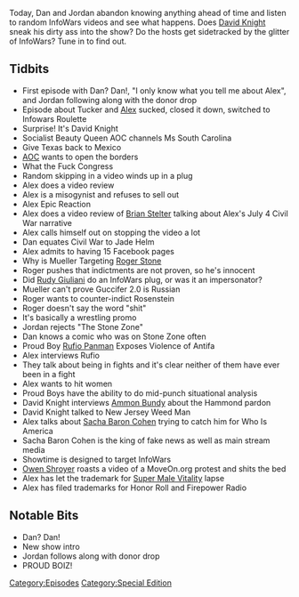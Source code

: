 {{DEFAULTSORT:
    #_EPISODE_0182S:InfoWars Roulette #2
}}{{DISPLAYTITLE:
    InfoWars Roulette #2
}}{{Episode
    | title           = InfoWars Roulette #2
    | caption         = Listen to this episode on [https://knowledgefight.libsyn.com/knowledge-fight-infowars-roulette-2 Libsyn] [https://open.spotify.com/episode/1SiSLPxJN10bLx8GYkKGgZ Spotify], Read the [[Transcript/InfoWars Roulette 2|Unofficial Transcript]]
    | episodeNumber   = S006
    | length          = 01:46:03
    | airDate         = July 20, 2018
    | episodeType     = [[:Category:Special Edition|Special Edition]]
    | appearance      = [[Tucker Carlson]], [[Alex Jones]], [[David Knight]], [[AOC]], [[Brian Stelter]], [[Bill Maher]], [[Rob Reiner]], [[Roger Stone]], [[Rudy Giuliani]], [[Travis Irvine]], [[Rufio Panman]], [[Owen Shroyer]], [[Sacha Baron Cohen]], [[Rod Rosenstein]], [[Ammon Bundy]], [[Dwight Hammond Jr.]], [[Steven Hammond]], [[New Jersey Weed Man]]
    | previousEpisode = [[182: Pay-To-Play Satan Fears]]
    | nextEpisode     = [[183: February 12-16, 2009]]
}}

{{Stub}}

Today, Dan and Jordan abandon knowing anything ahead of time and listen to random InfoWars videos and see what happens. Does [[David Knight]] sneak his dirty ass into the show? Do the hosts get sidetracked by the glitter of InfoWars? Tune in to find out.

==Tidbits ==

*First episode with Dan? Dan!, "I only know what you tell me about Alex", and Jordan following along with the donor drop
*Episode about Tucker and [[Alex Jones|Alex]] sucked, closed it down, switched to Infowars Roulette
*Surprise! It's David Knight
*Socialist Beauty Queen AOC channels Ms South Carolina
*Give Texas back to Mexico
*[[Alexandria Ocasio-Cortez|AOC]] wants to open the borders
*What the Fuck Congress
*Random skipping in a video winds up in a plug
*Alex does a video review
*Alex is a misogynist and refuses to sell out
*Alex Epic Reaction
*Alex does a video review of [[Brian Stelter]] talking about Alex's July 4 Civil War narrative
*Alex calls himself out on stopping the video a lot
*Dan equates Civil War to Jade Helm
*Alex admits to having 15 Facebook pages
*Why is Mueller Targeting [[Roger Stone]]
*Roger pushes that indictments are not proven, so he's innocent
*Did [[Rudy Giuliani]] do an InfoWars plug, or was it an impersonator?
*Mueller can't prove Guccifer 2.0 is Russian
*Roger wants to counter-indict Rosenstein
*Roger doesn't say the word "shit"
*It's basically a wrestling promo
*Jordan rejects "The Stone Zone"
*Dan knows a comic who was on Stone Zone often
*Proud Boy [[Rufio Panman]] Exposes Violence of Antifa
*Alex interviews Rufio
*They talk about being in fights and it's clear neither of them have ever been in a fight
*Alex wants to hit women
*Proud Boys have the ability to do mid-punch situational analysis
*David Knight interviews [[Ammon Bundy]] about the Hammond pardon
*David Knight talked to New Jersey Weed Man
*Alex talks about [[Sacha Baron Cohen]] trying to catch him for Who Is America
*Sacha Baron Cohen is the king of fake news as well as main stream media
*Showtime is designed to target InfoWars
*[[Owen Shroyer]] roasts a video of a MoveOn.org protest and shits the bed
*Alex has let the trademark for [[Super Male Vitality]] lapse
*Alex has filed trademarks for Honor Roll and Firepower Radio

==Notable Bits==

*Dan? Dan!
*New show intro
*Jordan follows along with donor drop
*PROUD BOIZ!

[[Category:Episodes]]
[[Category:Special Edition]]
